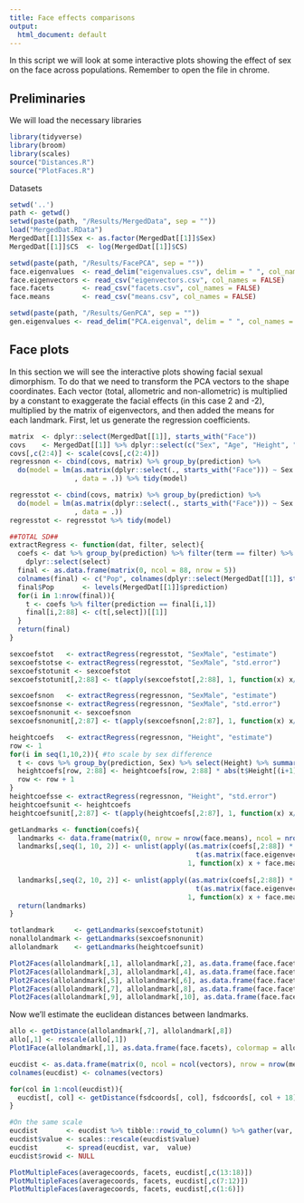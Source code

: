```yaml
---
title: Face effects comparisons
output: 
  html_document: default
---
```


In this script we will look at some interactive plots showing the effect of sex on the face across populations. 
Remember to open the file in chrome.

## Preliminaries

We will load the necessary libraries

```r
library(tidyverse)
library(broom)
library(scales)
source("Distances.R")
source("PlotFaces.R")
```

Datasets

```r
setwd('..')
path <- getwd()
setwd(paste(path, "/Results/MergedData", sep = ""))
load("MergedDat.RData")
MergedDat[[1]]$Sex <- as.factor(MergedDat[[1]]$Sex)
MergedDat[[1]]$CS  <- log(MergedDat[[1]]$CS)

setwd(paste(path, "/Results/FacePCA", sep = ""))
face.eigenvalues  <- read_delim("eigenvalues.csv", delim = " ", col_names = FALSE)
face.eigenvectors <- read_csv("eigenvectors.csv", col_names = FALSE)
face.facets       <- read_csv("facets.csv", col_names = FALSE)
face.means        <- read_csv("means.csv", col_names = FALSE)

setwd(paste(path, "/Results/GenPCA", sep = ""))
gen.eigenvalues <- read_delim("PCA.eigenval", delim = " ", col_names = FALSE)
```

## Face plots

In this section we will see the interactive plots showing facial sexual dimorphism.
To do that we need to transform the PCA vectors to the shape coordinates.
Each vector (total, allometric and non-allometric) is multiplied by a constant to exaggerate the facial effects (in this case 2 and -2), multiplied by the matrix of eigenvectors, and then added the means for each landmark.
First, let us generate the regression coefficients.

```r
matrix  <- dplyr::select(MergedDat[[1]], starts_with("Face"))
covs    <- MergedDat[[1]] %>% dplyr::select(c("Sex", "Age", "Height", "BMI", "prediction"))
covs[,c(2:4)] <- scale(covs[,c(2:4)])
regressnon <- cbind(covs, matrix) %>% group_by(prediction) %>%
  do(model = lm(as.matrix(dplyr::select(., starts_with("Face"))) ~ Sex + Height + BMI + Age
                , data = .)) %>% tidy(model)

regresstot <- cbind(covs, matrix) %>% group_by(prediction) %>%
  do(model = lm(as.matrix(dplyr::select(., starts_with("Face"))) ~ Sex + BMI + Age
                , data = .))
regresstot <- regresstot %>% tidy(model)

##TOTAL SD##
extractRegress <- function(dat, filter, select){
  coefs <- dat %>% group_by(prediction) %>% filter(term == filter) %>%
    dplyr::select(select)
  final <- as.data.frame(matrix(0, ncol = 88, nrow = 5))
  colnames(final) <- c("Pop", colnames(dplyr::select(MergedDat[[1]], starts_with("Face") ) ) )
  final$Pop       <- levels(MergedDat[[1]]$prediction)
  for(i in 1:nrow(final)){
    t <- coefs %>% filter(prediction == final[i,1])
    final[i,2:88] <- c(t[,select])[[1]]
  }
  return(final)
}

sexcoefstot   <- extractRegress(regresstot, "SexMale", "estimate")
sexcoefstotse <- extractRegress(regresstot, "SexMale", "std.error")
sexcoefstotunit <- sexcoefstot
sexcoefstotunit[,2:88] <- t(apply(sexcoefstot[,2:88], 1, function(x) x/norm(x, type = "2")))

sexcoefsnon   <- extractRegress(regressnon, "SexMale", "estimate")
sexcoefsnonse <- extractRegress(regressnon, "SexMale", "std.error")
sexcoefsnonunit <- sexcoefsnon
sexcoefsnonunit[,2:87] <- t(apply(sexcoefsnon[,2:87], 1, function(x) x/norm(x, type = "2")))

heightcoefs   <- extractRegress(regressnon, "Height", "estimate")
row <- 1
for(i in seq(1,10,2)){ #to scale by sex difference
  t <- covs %>% group_by(prediction, Sex) %>% select(Height) %>% summarise_all(funs(mean(., na.rm = T)))
  heightcoefs[row, 2:88] <- heightcoefs[row, 2:88] * abs(t$Height[(i+1)] - t$Height[i])
  row <- row + 1
}
heightcoefsse <- extractRegress(regressnon, "Height", "std.error")
heightcoefsunit <- heightcoefs
heightcoefsunit[,2:87] <- t(apply(heightcoefs[,2:87], 1, function(x) x/norm(x, type = "2")))
```


```r
getLandmarks <- function(coefs){
  landmarks <- data.frame(matrix(0, nrow = nrow(face.means), ncol = nrow(coefs) * 2))
  landmarks[,seq(1, 10, 2)] <- unlist(apply((as.matrix(coefs[,2:88]) * 2) %*% 
                                              t(as.matrix(face.eigenvectors)), 
                                            1, function(x) x + face.means ) )
  
  landmarks[,seq(2, 10, 2)] <- unlist(apply((as.matrix(coefs[,2:88]) * -2) %*% 
                                              t(as.matrix(face.eigenvectors)), 
                                            1, function(x) x + face.means ) )
  return(landmarks)
}

totlandmark     <- getLandmarks(sexcoefstotunit)
nonallolandmark <- getLandmarks(sexcoefsnonunit)
allolandmark    <- getLandmarks(heightcoefsunit)

```

```r
Plot2Faces(allolandmark[,1], allolandmark[,2], as.data.frame(face.facets))
Plot2Faces(allolandmark[,3], allolandmark[,4], as.data.frame(face.facets))
Plot2Faces(allolandmark[,5], allolandmark[,6], as.data.frame(face.facets))
Plot2Faces(allolandmark[,7], allolandmark[,8], as.data.frame(face.facets))
Plot2Faces(allolandmark[,9], allolandmark[,10], as.data.frame(face.facets))
```


Now we'll estimate the euclidean distances between landmarks.

```r
allo <- getDistance(allolandmark[,7], allolandmark[,8])
allo[,1] <- rescale(allo[,1])
Plot1Face(allolandmark[,1], as.data.frame(face.facets), colormap = allo[,1])

```


```r
eucdist <- as.data.frame(matrix(0, ncol = ncol(vectors), nrow = nrow(means)/3))
colnames(eucdist) <- colnames(vectors)

for(col in 1:ncol(eucdist)){
  eucdist[, col] <- getDistance(fsdcoords[, col], fsdcoords[, col + 18])
}

#On the same scale
eucdist       <- eucdist %>% tibble::rowid_to_column() %>% gather(var, value, -rowid)
eucdist$value <- scales::rescale(eucdist$value)
eucdist       <- spread(eucdist, var,  value)
eucdist$rowid <- NULL
```

```r
PlotMultipleFaces(averagecoords, facets, eucdist[,c(13:18)])
PlotMultipleFaces(averagecoords, facets, eucdist[,c(7:12)])
PlotMultipleFaces(averagecoords, facets, eucdist[,c(1:6)])
```

